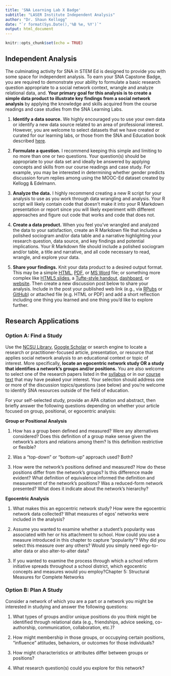 ```yaml
---
title: 'SNA Learning Lab X Badge'
subtitle: "LASER Institute Independent Analysis"
author: "Dr. Shaun Kellogg"
date: "`r format(Sys.Date(),'%B %e, %Y')`"
output: html_document
---
```


```r
knitr::opts_chunk$set(echo = TRUE)
```

## Independent Analysis

The culminating activity for SNA in STEM Ed is designed to provide you with some space for independent analysis. To earn your SNA Capstone Badge, you are required to demonstrate your ability to formulate a basic research question appropriate to a social network context, wrangle and analyze relational data, and. **Your primary goal for this analysis is to create a simple data product to illustrate key findings from a social network analysis** by applying the knowledge and skills acquired from the course readings and case studies from the SNA Learning Labs.

1.  **Identify a data source.** We highly encouraged you to use your own data or identify a new data source related to an area of professional interest. However, you are welcome to select datasets that we have created or curated for our learning labs, or those from the SNA and Education book described [here](https://studysites.sagepub.com/carolan/study/resources.htm).

2.  **Formulate a question.** I recommend keeping this simple and limiting to no more than one or two questions. Your question(s) should be appropriate to your data set and ideally be answered by applying concepts and skills from our course readings and case study. For example, you may be interested in determining whether gender predicts discussion forum replies among using the MOOC-Ed dataset created by Kellogg & Edelmann.

3.  **Analyze the data.** I highly recommend creating a new R script for your analysis to use as you work through data wrangling and analysis. Your R script will likely contain code that doesn't make it into your R Markdown presentation or report since you will likely experiment with different approaches and figure out code that works and code that does not.

4.  **Create a data product.** When you feel you've wrangled and analyzed the data to your satisfaction, create an R Markdown file that includes a polished sociogram and/or data table and a narrative highlighting your research question, data source, and key findings and potential implications. Your R Markdown file should include a polished sociogram and/or table, a title and narrative, and all code necessary to read, wrangle, and explore your data.

5.  **Share your findings.** Knit your data product to a desired output format. This may be a simple [HTML](https://bookdown.org/yihui/rmarkdown/html-document.html), [PDF](https://bookdown.org/yihui/rmarkdown/pdf-document.html), or [MS Word](https://bookdown.org/yihui/rmarkdown/word-document.html) file; or something more complex like [HTML5 slides](https://bookdown.org/yihui/rmarkdown/ioslides-presentation.html), a [Tufte-style handout](https://bookdown.org/yihui/rmarkdown/tufte-handouts.html), [dashboard](https://rmarkdown.rstudio.com/flexdashboard/), or [website](https://bookdown.org/yihui/rmarkdown/rmarkdown-site.html). Then create a new discussion post below to share your analysis. Include in the post your published web link (e.g., via [RPubs](https://rpubs.com/about/getting-started) or [GitHub](https://towardsdatascience.com/how-to-create-a-free-github-pages-website-53743d7524e1)) or attached file (e.g. HTML or PDF) and add a short reflection including one thing you learned and one thing you'd like to explore further.

## Research Applications

### Option A: Find a Study

Use the [NCSU Library](https://www.lib.ncsu.edu/#articles), [Google Scholar](https://scholar.google.com/) or search engine to locate a research or practitioner-focused article, presentation, or resource that applies social network analysis to an educational context or topic of interest. More specifically, **locate an egocentric network study OR a study that identifies a network's groups and/or positions.** You are also welcome to select one of the research papers listed in the [syllabus](https://sbkellogg.github.io/eci-589/) or in our [course text](https://catalog.lib.ncsu.edu/catalog/NCSU2803782) that may have peaked your interest. Your selection should address one or more of the discussion topics/questions (see below) and you're welcome to identify SNA resources outside of the field of education.

For your self-selected study, provide an APA citation and abstract, then briefly answer the following questions depending on whether your article focused on group, positional, or egocentric analysis:

**Group or Positional Analysis**

1.  How has a group been defined and measured? Were any alternatives considered? Does this definition of a group make sense given the network's actors and relations among them? Is this definition restrictive or flexible?

2.  Was a "top-down" or "bottom-up" approach used? Both?

3.  How were the network's positions defined and measured? How do these positions differ from the network's groups? Is this difference made evident? What definition of equivalence informed the definition and measurement of the network's positions? Was a reduced-form network presented? What does it indicate about the network's hierarchy?

**Egocentric Analysis**

1.  What makes this an egocentric network study? How were the egocentric network data collected? What measures of egos' networks were included in the analysis?

2.  Assume you wanted to examine whether a student's popularity was associated with her or his attachment to school. How could you use a measure introduced in this chapter to capture "popularity"? Why did you select this measure over any others? Would you simply need ego-to-alter data or also alter-to-alter data?

3.  If you wanted to examine the process through which a school reform initiative spreads throughout a school district, which egocentric concepts and measures would you employ?Chapter 5: Structural Measures for Complete Networks

### Option B: Plan A Study

Consider a network of which you are a part or a network you might be interested in studying and answer the following questions:

1.  What types of groups and/or unique positions do you think might be identified through relational data (e.g., friendships, advice seeking, co-authorship, communication, collaboration, etc.)?

2.  How might membership in those groups, or occupying certain positions, "influence" attitudes, behaviors, or outcomes for those individuals?

3.  How might characteristics or attributes differ between groups or positions?

4.  What research question(s) could you explore for this network?
